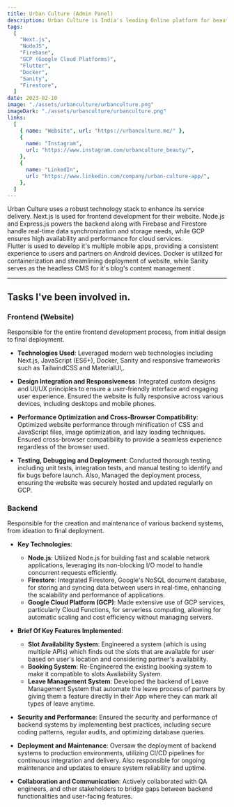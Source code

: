 ```yaml
---
title: Urban Culture (Admin Panel)
description: Urban Culture is India's leading Online platform for beauty needs at home. Launched in 2020, This platform enables customer to book highly trained and certified beauty professionals at affordable price. As a company, Urban Culture is constantly evolving into newer and better forms. Urban Culture is running operations in more than 10 cities with world class trainers.
tags:
  [
    "Next.js",
    "NodeJS",
    "Firebase",
    "GCP (Google Cloud Platforms)",
    "Flutter",
    "Docker",
    "Sanity",
    "Firestore",
  ]
date: 2023-02-10
image: "./assets/urbanculture/urbanculture.png"
imageDark: "./assets/urbanculture/urbanculture.png"
links:
  [
    { name: "Website", url: "https://urbanculture.me/" },
    {
      name: "Instagram",
      url: "https://www.instagram.com/urbanculture_beauty/",
    },
    {
      name: "LinkedIn",
      url: "https://www.linkedin.com/company/urban-culture-app/",
    },
  ]
---
```


<Callout>
  Urban Culture uses a robust technology stack to enhance its service delivery.
  Next.js is used for frontend development for their website. Node.js and
  Express.js powers the backend along with Firebase and Firestore handle
  real-time data synchronization and storage needs, while GCP ensures high
  availability and performance for cloud services. <br /> Flutter is used to
  develop it's multiple mobile apps, providing a consistent experience to users
  and partners on Android devices. Docker is utilized for containerization and
  streamlining deployment of website, while Sanity serves as the headless CMS
  for it's blog's content management .
</Callout>

---

## Tasks I've been involved in.

### Frontend (Website)

Responsible for the entire frontend development process, from initial design to final deployment.

- **Technologies Used**: Leveraged modern web technologies including Next.js, JavaScript (ES6+), Docker, Sanity and responsive frameworks such as TailwindCSS and MaterialUI,.

- **Design Integration and Responsiveness**: Integrated custom designs and UI/UX principles to ensure a user-friendly interface and engaging user experience. Ensured the website is fully responsive across various devices, including desktops and mobile phones.

- **Performance Optimization and Cross-Browser Compatibility**: Optimized website performance through minification of CSS and JavaScript files, image optimization, and lazy loading techniques. Ensured cross-browser compatibility to provide a seamless experience regardless of the browser used.

- **Testing, Debugging and Deployment**: Conducted thorough testing, including unit tests, integration tests, and manual testing to identify and fix bugs before launch. Also, Managed the deployment process, ensuring the website was securely hosted and updated regularly on GCP.

### Backend

Responsible for the creation and maintenance of various backend systems, from ideation to final deployment.

- **Key Technologies**:

  - **Node.js**: Utilized Node.js for building fast and scalable network applications, leveraging its non-blocking I/O model to handle concurrent requests efficiently.
  - **Firestore**: Integrated Firestore, Google's NoSQL document database, for storing and syncing data between users in real-time, enhancing the scalability and performance of applications.
  - **Google Cloud Platform (GCP)**: Made extensive use of GCP services, particularly Cloud Functions, for serverless computing, allowing for automatic scaling and cost efficiency without managing servers.

- **Brief Of Key Features Implemented**:

  - **Slot Availability System**: Engineered a system (which is using multiple APIs) which finds out the slots that are available for user based on user's location and considering partner's availability.
  - **Booking System**: Re-Engineered the existing booking system to make it compatible to slots Availability System.
  - **Leave Management System**: Developed the backend of Leave Management System that automate the leave process of partners by giving them a feature directly in their App where they can mark all types of leave anytime.

- **Security and Performance**: Ensured the security and performance of backend systems by implementing best practices, including secure coding patterns, regular audits, and optimizing database queries.

- **Deployment and Maintenance**: Oversaw the deployment of backend systems to production environments, utilizing CI/CD pipelines for continuous integration and delivery. Also responsible for ongoing maintenance and updates to ensure system reliability and uptime.

- **Collaboration and Communication**: Actively collaborated with QA engineers, and other stakeholders to bridge gaps between backend functionalities and user-facing features.
